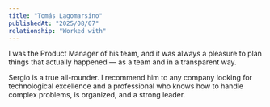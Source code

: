 ---
title: "Tomás Lagomarsino"
publishedAt: "2025/08/07"
relationship: "Worked with"
---

I was the Product Manager of his team, and it was always a pleasure to plan things that actually happened — as a team and in a transparent way.

Sergio is a true all-rounder. I recommend him to any company looking for technological excellence and a professional who knows how to handle complex problems, is organized, and a strong leader.